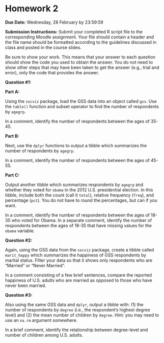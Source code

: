 # Homework 2 {.unnumbered}

**Due Date:** Wednesday, 28 February by 23:59:59

**Submission Instructions:** Submit your completed R script file to the corresponding Moodle assignment. Your file should contain a header and the file name should be formatted according to the guidelines discussed in class and posted in the course slides.

Be sure to show your work. This means that your answer to each question should show the code you used to obtain the answer. You do not need to show other steps that may have been taken to get the answer (e.g., trial and error), only the code that provides the answer.

**Question #1:**

**Part A:**

Using the `socviz` package, load the GSS data into an object called `gss`. Use the `table()` function and subset operator to find the number of respondents by `agegrp`.

In a comment, identify the number of respondents between the ages of 35-45.

**Part B:**

Next, use the `dplyr` functions to output a tibble which summarizes the number of respondents by `agegrp`.

In a comment, identify the number of respondents between the ages of 45-55.

**Part C:**

Output another tibble which summarizes respondents by `agegrp` and whether they voted for `obama` in the 2012 U.S. presidential election. In this tibble, include both the count (call it `total`), relative frequency (`freq`), and percentage (`pct`). You do not have to round the percentages, but can if you want.

In a comment, identify the number of respondents between the ages of 18-35 who voted for Obama. In a separate comment, identify the number of respondents between the ages of 18-35 that have missing values for the `obama` variable.

**Question #2:**

Again, using the GSS data from the `socviz` package, create a tibble called `marit_happy` which summarizes the happiness of GSS respondents by marital status. Filter your data so that it shows only respondents who are "Married" or "Never Married".

In a comment consisting of a few brief sentences, compare the reported happiness of U.S. adults who are married as opposed to those who have never been married.

**Question #3:**

Also using the same GSS data and `dplyr`, output a tibble with: (1) the number of respondents by `degree` (i.e., the respondent's highest degree level) and (2) the mean number of children by `degree`. Hint: you may need to use an `na.rm` argument somewhere.

In a brief comment, identify the relationship between degree-level and number of children among U.S. adults.
